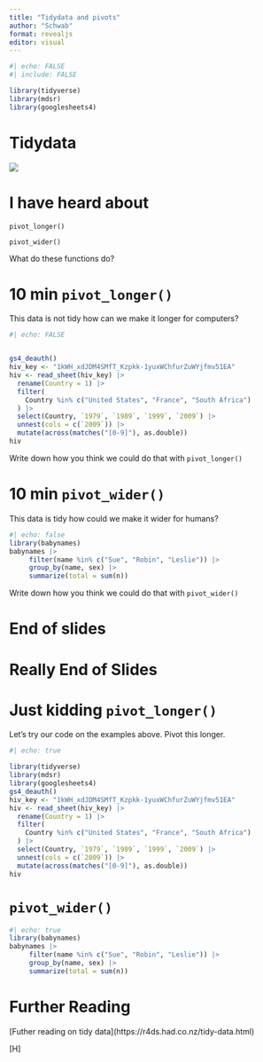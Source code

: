```yaml
---
title: "Tidydata and pivots"
author: "Schwab"
format: revealjs
editor: visual
---
```


```r
#| echo: FALSE
#| include: FALSE

library(tidyverse)
library(mdsr)
library(googlesheets4)

```

# Tidydata

![](https://d33wubrfki0l68.cloudfront.net/6f1ddb544fc5c69a2478e444ab8112fb0eea23f8/91adc/images/tidy-1.png)

# I have heard about

`pivot_longer()`

`pivot_wider()`

What do these functions do?

# 10 min `pivot_longer()`

This data is not tidy how can we make it longer for computers?

```r
#| echo: FALSE


gs4_deauth()
hiv_key <- "1kWH_xdJDM4SMfT_Kzpkk-1yuxWChfurZuWYjfmv51EA"
hiv <- read_sheet(hiv_key) |>
  rename(Country = 1) |>
  filter(
    Country %in% c("United States", "France", "South Africa")
  ) |>
  select(Country, `1979`, `1989`, `1999`, `2009`) |>
  unnest(cols = c(`2009`)) |>
  mutate(across(matches("[0-9]"), as.double))
hiv
```

Write down how you think we could do that with `pivot_longer()`

# 10 min `pivot_wider()`

This data is tidy how could we make it wider for humans?

```r
#| echo: false
library(babynames)
babynames |>
     filter(name %in% c("Sue", "Robin", "Leslie")) |>
     group_by(name, sex) |>
     summarize(total = sum(n))
```

Write down how you think we could do that with `pivot_wider()`

# End of slides

# Really End of Slides

# Just kidding `pivot_longer()`

Let's try our code on the examples above. Pivot this longer.

```r
#| echo: true

library(tidyverse)
library(mdsr)
library(googlesheets4)
gs4_deauth()
hiv_key <- "1kWH_xdJDM4SMfT_Kzpkk-1yuxWChfurZuWYjfmv51EA"
hiv <- read_sheet(hiv_key) |>
  rename(Country = 1) |>
  filter(
    Country %in% c("United States", "France", "South Africa")
  ) |>
  select(Country, `1979`, `1989`, `1999`, `2009`) |>
  unnest(cols = c(`2009`)) |>
  mutate(across(matches("[0-9]"), as.double))
hiv
```

# `pivot_wider()`

```r
#| echo: true
library(babynames)
babynames |>
     filter(name %in% c("Sue", "Robin", "Leslie")) |>
     group_by(name, sex) |>
     summarize(total = sum(n))
```

# Further Reading

\[Futher reading on tidy data\](https://r4ds.had.co.nz/tidy-data.html)

\[H\]
